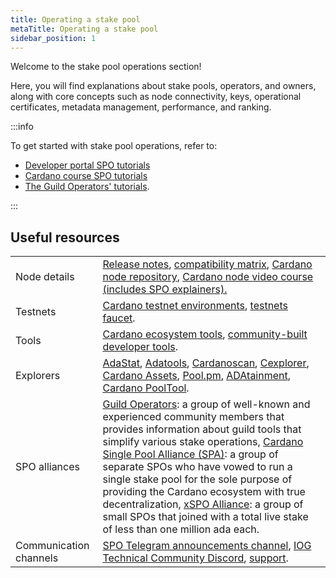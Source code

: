 ```yaml
---
title: Operating a stake pool
metaTitle: Operating a stake pool
sidebar_position: 1
---
```


Welcome to the stake pool operations section!

Here, you will find explanations about stake pools, operators, and owners, along
with core concepts such as node connectivity, keys, operational certificates,
metadata management, performance, and ranking.

:::info

To get started with stake pool operations, refer to:

- [Developer portal SPO tutorials](https://developers.cardano.org/docs/operate-a-stake-pool/)
- [Cardano course SPO tutorials](https://cardano-course.gitbook.io/cardano-course/handbook/create-a-stake-pool)
- [The Guild Operators' tutorials](https://cardano-community.github.io/guild-operators/).

:::

## Useful resources

|                        |                                                                                                                                                                                                                                                                                                                                                                                                                                                                                                                                                                                                  |
| ---------------------- | ------------------------------------------------------------------------------------------------------------------------------------------------------------------------------------------------------------------------------------------------------------------------------------------------------------------------------------------------------------------------------------------------------------------------------------------------------------------------------------------------------------------------------------------------------------------------------------------------ |
| Node details           | [Release notes](/release-notes/release-notes), [compatibility matrix](/release-notes/comp-matrix), [Cardano node repository](https://github.com/input-output-hk/cardano-node#overview-of-the-cardano-node-repository), [Cardano node video course (includes SPO explainers).](/development-guidelines/cardano-node-course/)                                                                                                                                                                                                                                                                      |
| Testnets               | [Cardano testnet environments](/cardano-testnets/environments), [testnets faucet](/cardano-testnets/tools/faucet/).                                                                                                                                                                                                                                                                                                                                                                                                                                                                              |
| Tools                  | [Cardano ecosystem tools](https://developers.cardano.org/tools/), [community-built developer tools](https://www.essentialcardano.io/article/a-list-of-community-built-developer-tools-on-cardano).                                                                                                                                                                                                                                                                                                                                                                                               |
| Explorers              | [AdaStat](https://adastat.net/transactions), [Adatools](https://adatools.io/), [Cardanoscan](https://cardanoscan.io/transactions), [Cexplorer](https://cexplorer.io/), [Cardano Assets](https://cardanoassets.com/), [Pool.pm](https://pool.pm/tokens), [ADAtainment](https://www.adatainment.com/index.php?page=home&lang=en), [Cardano PoolTool](https://pooltool.io/).                                                                                                                                                                                                                        |
| SPO alliances          | [Guild Operators](https://cardano-community.github.io/guild-operators/): a group of well-known and experienced community members that provides information about guild tools that simplify various stake operations, [Cardano Single Pool Alliance (SPA)](https://singlepoolalliance.net/): a group of separate SPOs who have vowed to run a single stake pool for the sole purpose of providing the Cardano ecosystem with true decentralization, [xSPO Alliance](https://www.xspo-alliance.org/): a group of small SPOs that joined with a total live stake of less than one million ada each. |
| Communication channels | [SPO Telegram announcements channel](https://t.me/SPOannouncements), [IOG Technical Community Discord](https://discord.com/invite/5kaErDKDRq), [support](https://iohk.zendesk.com/hc/en-us).                                                                                                                                                                                                                                                                                                                                                                                                     |
